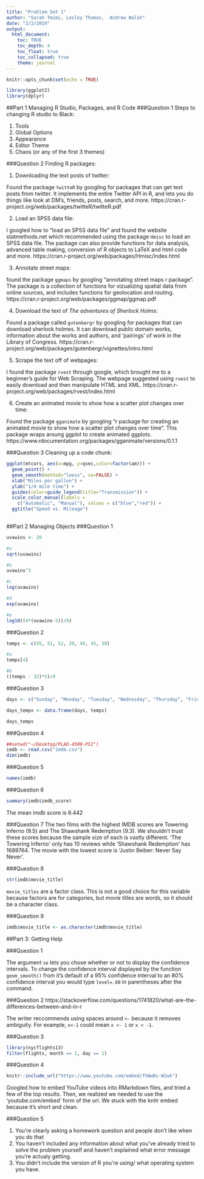 ```yaml
---
title: "Problem Set 1"
author: "Sarah Tmimi, Lesley Thomas,  Andrew Walsh"
date: "2/2/2019"
output: 
  html_document:
    toc: TRUE
    toc_depth: 4
    toc_float: true
    toc_collapsed: true
    theme: journal
---
```


```r
knitr::opts_chunk$set(echo = TRUE)
```

```r
library(ggplot2)
library(dplyr)
```
##Part 1 Managing R Studio, Packages, and R Code
###Question 1 
Steps to changing R studio to Black:

  1. Tools 
  2. Global Options 
  3. Appearance 
  4. Editor Theme 
  5. Chaos (or any of the first 3 themes)
  
###Question 2
Finding R packages: 
  
  1. Downloading the text posts of twitter:

Found the package `twitteR` by googling for packages that can get text posts from twitter. It implements the entire Twitter API in R, and lets you do things like look at DM's, friends, posts, search, and more. https://cran.r-project.org/web/packages/twitteR/twitteR.pdf
    
  2. Load an SPSS data file:
  
  I googled how to "load an SPSS data file" and found the website statmethods.net which recommended using the package `Hmisc` to   load an SPSS data file. The package can also provide functions for data analysis, advanced table making, conversion of R objects to LaTeX and html code and more. 
  https://cran.r-project.org/web/packages/Hmisc/index.html

  3. Annotate street maps:

   found the package `ggmaps` by googling "annotating street maps r package". The package is a collection of functions for vizualizing spatial data from online sources, and includes functions for geolocation and routing.
https://cran.r-project.org/web/packages/ggmap/ggmap.pdf
   
  4. Download the text of *The adventures of Sherlock Holms*:

  Found a package called `gutenbergr` by googling for packages that can download sherlock holmes. It can download public domain works, information about the works and authors, and 'pairings' of work in the Library of Congress.
  https://cran.r-project.org/web/packages/gutenbergr/vignettes/intro.html
  
  5. Scrape the text off of webpages:
  
  I found the package `rvest` through google, which brought me to a beginner's guide for Web Scraping. The webpage suggested using `rvest` to easily download and then manipulate HTML and XML.
https://cran.r-project.org/web/packages/rvest/index.html

  6. Create an animated movie to show how a scatter plot changes over time:

   Found the package `gganimate` by googling "r package for creating an animated movie to show how a scatter plot changes over time". This package wraps aroung ggplot to create animated ggplots.
   https://www.rdocumentation.org/packages/gganimate/versions/0.1.1
  
###Question 3 
Cleaning up a code chunk: 

```r
ggplot(mtcars, aes(x=mpg, y=qsec,color=factor(am))) + 
  geom_point() +
  geom_smooth(method="loess", se=FALSE) +
  xlab("Miles per gallon") + 
  ylab("1/4 mile time") +
  guides(color=guide_legend(title="Transmission")) +
  scale_color_manual(labels = 
    c("Automatic", "Manual"), values = c("blue","red")) + 
  ggtitle("Speed vs. Mileage")
  
```

##Part 2 Managing Objects
###Question 1 

```r
uvawins <- 20

#a 
sqrt(uvawins)

#b
uvawins^3 

#c
log(uvawins)

#d
exp(uvawins)

#e
log10((4*(uvawins-5))/9)
```
###Question 2 

```r
temps <- c(45, 51, 52, 39, 40, 45, 38)

#a
temps[4]

#b
((temps - 32)*5)/9
```

###Question 3 

```r
days <- c("Sunday", "Monday", "Tuesday", "Wednesday", "Thursday", "Friday", "Saturday")

days_temps <- data.frame(days, temps)

days_temps

```

###Question 4 
```r
##setwd("~/Desktop/PLAD-4500-PS1")
imdb <- read.csv("imdb.csv")
dim(imdb)
```

###Question 5 
```r
names(imdb)
```

###Question 6 
```r
summary(imdb$imdb_score)
```
The mean imdb score is 6.442

###Question 7
The two films with the highest IMDB scores are Towering Inferno (9.5) and The Shawshank Redemption (9.3). We shouldn't trust these scores because the sample size of each is vastly different. 'The Towering Inferno' only has 10 reviews while 'Shawshank Redemption' has 1689764. The movie with the lowest score is 'Justin Beiber: Never Say Never'. 

###Question 8 
```r

str(imdb$movie_title)

```
`movie_titles` are a factor class. This is not a good choice for this variable because factors are for categories, but movie titles are words, so it should be a character class. 

###Question 9

```r
imdb$movie_title <- as.character(imdb$movie_title)
```

##Part 3: Getting Help 

###Question 1

The argument `se` lets you chose whether or not to display the confidence intervals. To change the confidence interval displayed by the function `geom_smooth()` from it's default of a 95% confidence interval to an 80% confidence interval you would type `level=.80` in parentheses after the command. 

###Question 2
https://stackoverflow.com/questions/1741820/what-are-the-differences-between-and-in-r

The writer reccommends using spaces around `<-` because it removes ambiguity. For example, `x<-1` could mean `x <- 1` or `x < -1`.

###Question 3 

```r
library(nycflights13)
filter(flights, month == 1, day == 1)
```

###Question 4 
```r
knitr::include_url("https://www.youtube.com/embed/fhWwBs-W2wk")
```
Googled how to embed YouTube videos into RMarkdown files, and tried a few of the top results. Then, we realized we needed to use the 'youtube.com/embed' form of the url. We stuck with the knitr embed because it's short and clean.

###Question 5 

  1. You're clearly asking a homework question and people don't like when you do that 
  2. You haven't included any information about what you've already tried to solve the problem yourself and haven't explained what error message you're actualy getting. 
  3. You didn't include the version of R you're using/ what operating system you have. 

